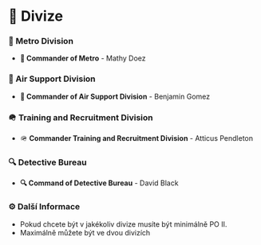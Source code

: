 # 🔮 Divize

### 🥷 Metro Division

- **🥷 Commander of Metro** - Mathy Doez

### 🚁 Air Support Division

- **🚁 Commander of Air Support Division** - Benjamin Gomez

### 🪖 Training and Recruitment Division

- 🪖 **Commander Training and Recruitment Division** - Atticus Pendleton

### 🔍 Detective Bureau

- **🔍 Command of Detective Bureau** - David Black

### ⚙️ Další Informace

- Pokud chcete být v jakékoliv divize musíte být minimálně PO II.
- Maximálně můžete být ve dvou divizích
